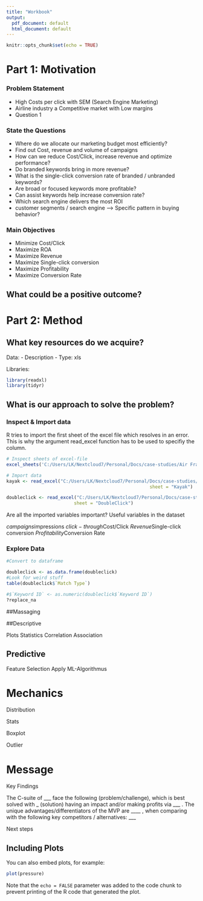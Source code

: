 ```yaml
---
title: "Workbook"
output:
  pdf_document: default
  html_document: default
---
```


```r
knitr::opts_chunk$set(echo = TRUE)
```

# Part 1: Motivation

### Problem Statement
- High Costs per click with SEM (Search Engine Marketing)
- Airline industry a Competitive market with Low margins
- Question 1

### State the Questions
- Where do we allocate our marketing budget most efficiently?
- Find out  Cost, revenue and volume of campaigns
- How can we reduce Cost/Click, increase revenue and optimize performance?
- Do branded keywords bring in more revenue?
- What is the single-click conversion rate of branded / unbranded keywords?
- Are broad or focused keywords more profitable?
- Can assist keywords help increase conversion rate?
- Which search engine delivers the most ROI
- customer segments / search engine
  --> Specific pattern in buying behavior?

### Main Objectives
- Minimize Cost/Click
- Maximize ROA
- Maximize Revenue
- Maximize Single-click conversion
- Maximize Profitability
- Maximize Conversion Rate

## What could be a positive outcome?

# Part 2: Method

## What key resources do we acquire?

Data:
- Description
- Type: xls

Libraries:
```r
library(readxl)
library(tidyr)
```

## What is our approach to solve the problem?

### Inspect & Import data
R tries to import the first sheet of the excel file which resolves in an error. This is why the argument read_excel function has to be used to specifiy the column.

```r

# Inspect sheets of excel-file
excel_sheets('C:/Users/LK/Nextcloud7/Personal/Docs/case-studies/Air France/assets/Air France Case Spreadsheet Supplement.xls')
```

```r
# Import data
kayak <- read_excel("C:/Users/LK/Nextcloud7/Personal/Docs/case-studies/Air France/assets/Air France Case Spreadsheet Supplement.xls", 
                                                     sheet = "Kayak")

doubleclick <- read_excel("C:/Users/LK/Nextcloud7/Personal/Docs/case-studies/Air France/assets/Air France Case Spreadsheet Supplement.xls", 
                         sheet = "DoubleClick")

```



Are all the imported variables important?
Useful variables in the dataset

$campaigns
$impressions
$click-through
$Cost/Click
$Revenue 
$Single-click conversion
$Profitability
$Conversion Rate

### Explore Data

```r
#Convert to dataframe

doubleclick <- as.data.frame(doubleclick)
#Look for weird stuff
table(doubleclick$`Match Type`)
```


```r
#$`Keyword ID` <- as.numeric(doubleclick$`Keyword ID`)
?replace_na
```


##Massaging

##Descriptive

Plots
Statistics
Correlation
Association

## Predictive

Feature Selection
Apply ML-Algorithmus

# Mechanics

Distribution

Stats

Boxplot

Outlier

# Message

Key Findings

The C-suite of ___ face the following (problem/challenge), which is best solved with _ (solution) having an impact and/or making profits via ___ . The unique advantages/differentiators of the MVP are ____ , when comparing with the following key competitors / alternatives: ___

Next steps

## Including Plots

You can also embed plots, for example:

```r
plot(pressure)
```

Note that the `echo = FALSE` parameter was added to the code chunk to prevent printing of the R code that generated the plot.
